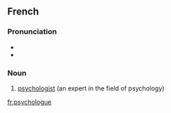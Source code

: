==French==
{{wikipedia|lang=fr}}

===Pronunciation===
* {{IPA|/psi.kɔ.lɔg/|lang=fr}}
* {{audio|Fr-psychologue.ogg|psychologue}}

===Noun===
{{infl|fr|noun}}

# [[psychologist]] (an expert in the field of psychology)

{{tbot entry|French|psychologist|2008|January|fr}}

[[fr:psychologue]]